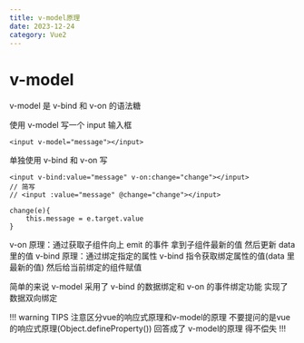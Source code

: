 ```yaml
---
title: v-model原理
date: 2023-12-24
category: Vue2
---
```


# v-model

v-model 是 v-bind 和 v-on 的语法糖

使用 v-model 写一个 input 输入框

```
<input v-model="message"></input>
```

单独使用 v-bind 和 v-on 写

```
<input v-bind:value="message" v-on:change="change"></input>
// 简写
// <input :value="message" @change="change"></input>

change(e){
    this.message = e.target.value
}
```

v-on 原理：通过获取子组件向上 emit 的事件 拿到子组件最新的值 然后更新 data 里的值
v-bind 原理：通过绑定指定的属性 v-bind 指令获取绑定属性的值(data 里最新的值) 然后给当前绑定的组件赋值

简单的来说 v-model 采用了 v-bind 的数据绑定和 v-on 的事件绑定功能 实现了数据双向绑定

!!! warning TIPS
注意区分vue的响应式原理和v-model的原理 不要提问的是vue的响应式原理(Object.defineProperty()) 回答成了 v-model的原理 得不偿失
!!!
